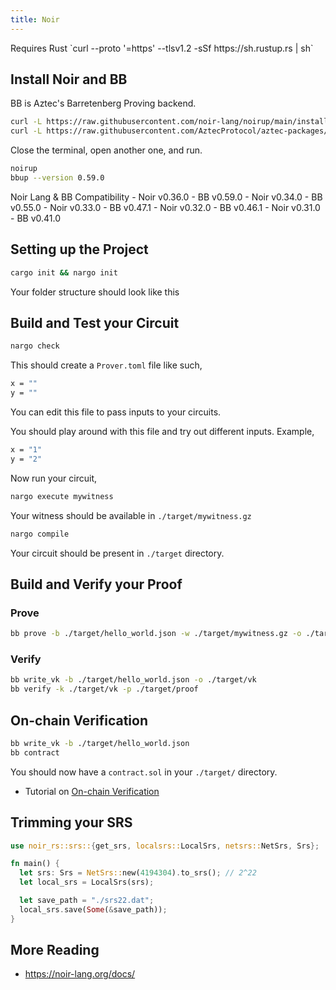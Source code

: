 ```yaml
---
title: Noir
---
```


<Callout type="info">
Requires Rust `curl --proto '=https' --tlsv1.2 -sSf https://sh.rustup.rs | sh`
</Callout>

## Install Noir and BB

<Callout type="info">
BB is Aztec's Barretenberg Proving backend.
</Callout>

```bash
curl -L https://raw.githubusercontent.com/noir-lang/noirup/main/install | bash
curl -L https://raw.githubusercontent.com/AztecProtocol/aztec-packages/master/barretenberg/cpp/installation/install | bash
```

Close the terminal, open another one, and run.

```bash
noirup
bbup --version 0.59.0
```

<Callout type="info">
Noir Lang & BB Compatibility
  - Noir v0.36.0 - BB v0.59.0
  - Noir v0.34.0 - BB v0.55.0
  - Noir v0.33.0 - BB v0.47.1
  - Noir v0.32.0 - BB v0.46.1
  - Noir v0.31.0 - BB v0.41.0
</Callout>

## Setting up the Project

```bash
cargo init && nargo init
```

Your folder structure should look like this

<Files>
  <Folder name="src" defaultOpen>
   <File name="main.nr" />
   <File name="main.rs" />
  </Folder>
  <File name="Cargo.toml" />
  <File name="Nargo.toml" />
</Files>

## Build and Test your Circuit

```bash
nargo check
```

This should create a `Prover.toml` file like such,

```bash
x = ""
y = ""
```
You can edit this file to pass inputs to your circuits.

You should play around with this file and try out different inputs. Example,

```bash
x = "1"
y = "2"
```

Now run your circuit,

```bash
nargo execute mywitness
```
Your witness should be available in `./target/mywitness.gz`

```bash
nargo compile
```
Your circuit should be present in `./target` directory.

## Build and Verify your Proof

### Prove
```bash
bb prove -b ./target/hello_world.json -w ./target/mywitness.gz -o ./target/proof
```

### Verify
```bash
bb write_vk -b ./target/hello_world.json -o ./target/vk
bb verify -k ./target/vk -p ./target/proof
```

## On-chain Verification

```bash
bb write_vk -b ./target/hello_world.json
bb contract
```
You should now have a `contract.sol` in your `./target/` directory.

- Tutorial on [On-chain Verification](/tutorials/on-chain-verification)

## Trimming your SRS

```rust title="trim.rs"
use noir_rs::srs::{get_srs, localsrs::LocalSrs, netsrs::NetSrs, Srs};

fn main() {
  let srs: Srs = NetSrs::new(4194304).to_srs(); // 2^22
  let local_srs = LocalSrs(srs);

  let save_path = "./srs22.dat";
  local_srs.save(Some(&save_path));
}
```

## More Reading

- https://noir-lang.org/docs/
